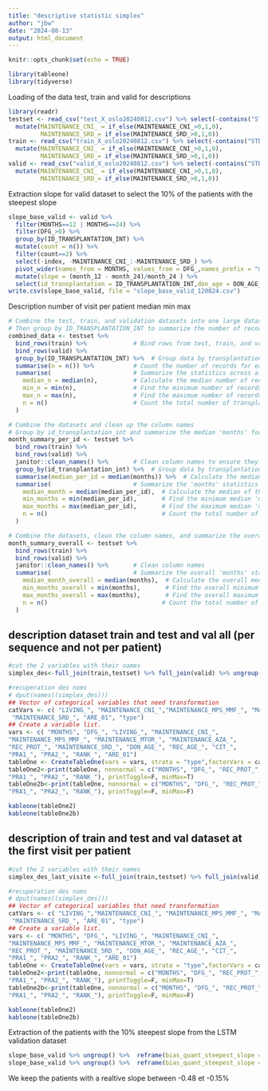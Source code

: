 ```yaml
---
title: "descriptive statistic simplex"
author: "jbw"
date: "2024-08-13"
output: html_document
---
```


```r
knitr::opts_chunk$set(echo = TRUE)
```

```r
library(tableone)
library(tidyverse)
```

Loading of the data test, train and valid for descriptions

```r
library(readr)
testset <- read_csv("test_X_oslo20240812.csv") %>% select(-contains("STD")) %>% mutate (type = "testset") %>% mutate(REC_PROT_ = if_else(REC_PROT_== -100,NA,REC_PROT_)) %>% 
  mutate(MAINTENANCE_CNI_ = if_else(MAINTENANCE_CNI_>0,1,0),
         MAINTENANCE_SRD_= if_else(MAINTENANCE_SRD_>0,1,0))
train <- read_csv("train_X_oslo20240812.csv") %>% select(-contains("STD")) %>% mutate (type = "train") %>% mutate(REC_PROT_ = if_else(REC_PROT_== -100,NA,REC_PROT_))%>% 
  mutate(MAINTENANCE_CNI_ = if_else(MAINTENANCE_CNI_>0,1,0),
         MAINTENANCE_SRD_= if_else(MAINTENANCE_SRD_>0,1,0))
valid <- read_csv("valid_X_oslo20240812.csv") %>% select(-contains("STD")) %>% mutate (type = "valid")%>% mutate(REC_PROT_ = if_else(REC_PROT_== -100,NA,REC_PROT_))%>% 
  mutate(MAINTENANCE_CNI_ = if_else(MAINTENANCE_CNI_>0,1,0),
         MAINTENANCE_SRD_= if_else(MAINTENANCE_SRD_>0,1,0))

```

Extraction slope for valid dataset to select the 10% of the patients with the steepest slope

```r
slope_base_valid <- valid %>% 
  filter(MONTHS==12 | MONTHS==24) %>% 
  filter(DFG_>0) %>% 
  group_by(ID_TRANSPLANTATION_INT) %>% 
  mutate(count = n()) %>% 
  filter(count==2) %>% 
  select(-index, -MAINTENANCE_CNI_:-MAINTENANCE_SRD_) %>% 
  pivot_wider(names_from = MONTHS, values_from = DFG_,names_prefix = "month_") %>% 
  mutate(slope = (month_12 - month_24)/month_24 ) %>%
  select(id_transplantation = ID_TRANSPLANTATION_INT,don_age = DON_AGE_, rec_age  = REC_AGE_, CIT = CIT_, slope)
write.csv(slope_base_valid, file = "slope_base_valid_120824.csv")

```


Description number of visit per patient median min max

```r
# Combine the test, train, and validation datasets into one large dataset
# Then group by ID_TRANSPLANTATION_INT to summarize the number of records per transplant
combined_data <- testset %>% 
  bind_rows(train) %>%             # Bind rows from test, train, and valid datasets into one dataset
  bind_rows(valid) %>% 
  group_by(ID_TRANSPLANTATION_INT) %>%  # Group data by transplantation ID
  summarise(n = n()) %>%           # Count the number of records for each transplant
  summarise(                       # Summarize the statistics across all transplants
    median_n = median(n),          # Calculate the median number of records per transplant
    min_n = min(n),                # Find the minimum number of records per transplant
    max_n = max(n),                # Find the maximum number of records per transplant
    n = n()                        # Count the total number of transplants
  )

# Combine the datasets and clean up the column names
# Group by id_transplantation_int and summarize the median 'months' for each transplant
month_summary_per_id <- testset %>% 
  bind_rows(train) %>% 
  bind_rows(valid) %>% 
  janitor::clean_names() %>%       # Clean column names to ensure they are syntactically valid in R
  group_by(id_transplantation_int) %>%  # Group data by transplantation ID
  summarise(median_per_id = median(months)) %>%  # Calculate the median 'months' for each transplant
  summarise(                       # Summarize the 'months' statistics across all transplants
    median_month = median(median_per_id),  # Calculate the median of the medians across all transplants
    min_months = min(median_per_id),       # Find the minimum median 'months' value
    max_months = max(median_per_id),       # Find the maximum median 'months' value
    n = n()                                # Count the total number of transplants
  )

# Combine the datasets, clean the column names, and summarize the overall statistics for 'months'
month_summary_overall <- testset %>% 
  bind_rows(train) %>% 
  bind_rows(valid) %>% 
  janitor::clean_names() %>%       # Clean column names
  summarise(                       # Summarize the overall 'months' statistics
    median_month_overall = median(months),  # Calculate the overall median of 'months'
    min_months_overall = min(months),       # Find the overall minimum 'months' value
    max_months_overall = max(months),       # Find the overall maximum 'months' value
    n = n()                                # Count the total number of records
  )

```


## description dataset train and test and val all (per sequence and not per patient)

```r
#cut the 2 variables with their names
simplex_des<-full_join(train,testset) %>% full_join(valid) %>% ungroup()

#recuperation des noms
# dput(names((simplex_des)))
## Vector of categorical variables that need transformation
catVars <- c( "LIVING_", "MAINTENANCE_CNI_","MAINTENANCE_MPS_MMF_", "MAINTENANCE_MTOR_", "MAINTENANCE_AZA_", 
 "MAINTENANCE_SRD_", "ARE_01", "type")
## Create a variable list.
vars <- c( "MONTHS", "DFG_", "LIVING_", "MAINTENANCE_CNI_",
"MAINTENANCE_MPS_MMF_", "MAINTENANCE_MTOR_", "MAINTENANCE_AZA_", 
"REC_PROT_", "MAINTENANCE_SRD_", "DON_AGE_", "REC_AGE_", "CIT_", 
"PRA1_", "PRA2_", "RANK_", "ARE_01")
tableOne <- CreateTableOne(vars = vars, strata = "type",factorVars = catVars, data = simplex_des)
tableOne2<-print(tableOne, nonnormal = c("MONTHS", "DFG_", "REC_PROT_", "DON_AGE_", "REC_AGE_", "CIT_", 
"PRA1_", "PRA2_", "RANK_"), printToggle=F, minMax=T)
tableOne2b<-print(tableOne, nonnormal = c("MONTHS", "DFG_", "REC_PROT_", "DON_AGE_", "REC_AGE_", "CIT_", 
"PRA1_", "PRA2_", "RANK_"), printToggle=F, minMax=F)

```

```r
kableone(tableOne2)
kableone(tableOne2b)
```

## description of train and test and val dataset at the first visit per patient

```r
#cut the 2 variables with their names
simplex_des_last_visite <-full_join(train,testset) %>% full_join(valid) %>% group_by(as.factor(ID_TRANSPLANTATION_INT)) %>% slice_min(MONTHS)

#recuperation des noms
# dput(names((simplex_des)))
## Vector of categorical variables that need transformation
catVars <- c( "LIVING_","MAINTENANCE_CNI_", "MAINTENANCE_MPS_MMF_", "MAINTENANCE_MTOR_", "MAINTENANCE_AZA_", 
 "MAINTENANCE_SRD_", "ARE_01", "type")
## Create a variable list.
vars <- c( "MONTHS", "DFG_", "LIVING_", "MAINTENANCE_CNI_",
"MAINTENANCE_MPS_MMF_", "MAINTENANCE_MTOR_", "MAINTENANCE_AZA_", 
"REC_PROT_", "MAINTENANCE_SRD_", "DON_AGE_", "REC_AGE_", "CIT_", 
"PRA1_", "PRA2_", "RANK_", "ARE_01")
tableOne <- CreateTableOne(vars = vars, strata = "type",factorVars = catVars, data = simplex_des_last_visite)
tableOne2<-print(tableOne, nonnormal = c("MONTHS", "DFG_", "REC_PROT_", "DON_AGE_", "REC_AGE_", "CIT_", 
"PRA1_", "PRA2_", "RANK_"), printToggle=F, minMax=T)
tableOne2b<-print(tableOne, nonnormal = c("MONTHS", "DFG_", "REC_PROT_", "DON_AGE_", "REC_AGE_", "CIT_", 
"PRA1_", "PRA2_", "RANK_"), printToggle=F, minMax=F)

```

```r
kableone(tableOne2)
kableone(tableOne2b)
```

Extraction of the patients with the 10% steepest slope from the LSTM validation dataset


```r
slope_base_valid %>% ungroup() %>%  reframe(bias_quant_steepest_slope = quantile(slope, c(0,0.25, 0.5, 0.75,1), na.rm=TRUE), q = c(0,0.25, 0.5, 0.75,1))
slope_base_valid %>% ungroup() %>%  reframe(bias_quant_steepest_slope = quantile(slope, c(0,0.1), na.rm=TRUE), q = c(0,0.1))
```
We keep the patients with a realtive slope between -0.48 et -0.15%
